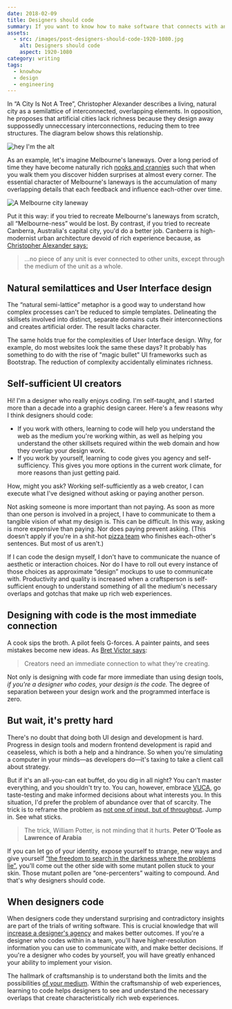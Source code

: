 ```yaml
---
date: 2018-02-09
title: Designers should code
summary: If you want to know how to make software that connects with and works for real people, there's no substitute for shaking hands with the invisible demons programmers wrestle with.
assets:
  - src: /images/post-designers-should-code-1920-1080.jpg
    alt: Designers should code
    aspect: 1920-1080
category: writing
tags:
  - knowhow
  - design
  - engineering
---
```


In “A City Is Not A Tree”, Christopher Alexander describes a living, natural city as a semilattice of interconnected, overlapping elements. In opposition, he proposes that artificial cities lack richness because they design away suppossedly unneccessary interconnections, reducing them to tree structures. The diagram below shows this relationship.

<Image
  darkSchemeInvert
  src="/images/post-designers-should-code-1440-521.png"
  alt="hey I'm the alt"
  aspect="1440-521"
  priority
  background={false}
  border={false}
/>

As an example, let's imagine Melbourne's laneways. Over a long period of time they have become naturally rich [nooks and crannies](https://youtu.be/zQXlW0GzlD4) such that when you walk them you discover hidden surprises at almost every corner. The essential character of Melbourne's laneways is the accumulation of many overlapping details that each feedback and influence each-other over time.

<Image
  src="/images/post-melbourne-laneway-1600-900.jpg"
  alt="A Melbourne city laneway"
  aspect="1600-900"
/>

Put it this way: if you tried to recreate Melbourne's laneways from scratch, all “Melbourne-ness” would be lost. By contrast, if you tried to recreate Canberra, Australia's capital city, you'd do a better job. Canberra is high-modernist urban architecture devoid of rich experience because, as [Christopher Alexander says:](http://en.bp.ntu.edu.tw/wp-content/uploads/2011/12/06-Alexander-A-city-is-not-a-tree.pdf)

> …no piece of any unit is ever connected to other units, except through the medium of the unit as a whole.

## Natural semilattices and User Interface design

The “natural semi-lattice” metaphor is a good way to understand how complex processes can't be reduced to simple templates. Delineating the skillsets involved into distinct, separate domains cuts their interconnections and creates artificial order. The result lacks character.

The same holds true for the complexities of User Interface design. Why, for example, do most websites look the same these days? It probably has something to do with the rise of "magic bullet" UI frameworks such as Bootstrap. The reduction of complexity accidentally eliminates richness.

## Self-sufficient UI creators

Hi! I'm a designer who really enjoys coding. I'm self-taught, and I started more than a decade into a graphic design career. Here's a few reasons why I think designers should code:

- If you work with others, learning to code will help you understand the web as the medium you're working within, as well as helping you understand the other skillsets required within the web domain and how they overlap your design work.
- If you work by yourself, learning to code gives you agency and self-sufficiency. This gives you more options in the current work climate, for more reasons than just getting paid.

How, might you ask? Working self-sufficiently as a web creator, I can execute what I've designed without asking or paying another person.

Not asking someone is more important than not paying. As soon as more than one person is involved in a project, I have to communicate to them a tangible vision of what my design is. This can be difficult. In this way, asking is more expensive than paying. Nor does paying prevent asking. (This doesn't apply if you're in a shit-hot [pizza team](https://whatis.techtarget.com/definition/two-pizza-rule) who finishes each-other's sentences. But most of us aren't.)

If I can code the design myself, I don't have to communicate the nuance of aesthetic or interaction choices. Nor do I have to roll out every instance of those choices as approximate “design” mockups to use to communicate with. Productivity and quality is increased when a craftsperson is self-sufficient enough to understand something of all the medium's necessary overlaps and gotchas that make up rich web experiences.

## Designing with code is the most immediate connection

A cook sips the broth. A pilot feels G-forces. A painter paints, and sees mistakes become new ideas. As [Bret Victor says](https://www.theatlantic.com/technology/archive/2017/09/saving-the-world-from-code/540393/):

> Creators need an immediate connection to what they're creating.

Not only is designing with code far more immediate than using design tools, _if you're a designer who codes, your design is the code._ The degree of separation between your design work and the programmed interface is zero.

## But wait, it's pretty hard

There's no doubt that doing both UI design and development is hard. Progress in design tools and modern frontend development is rapid and ceaseless, which is both a help and a hindrance. So when you're simulating a computer in your minds—as developers do—it's taxing to take a client call about strategy.

But if it's an all-you-can eat buffet, do you dig in all night? You can't master everything, and you shouldn't try to. You can, however, embrace [VUCA](https://en.wikipedia.org/wiki/Volatility,_uncertainty,_complexity_and_ambiguity), go taste-testing and make informed decisions about what interests you. In this situation, I'd prefer the problem of abundance over that of scarcity. The trick is to reframe the problem as [not one of input, but of throughput](https://www.ribbonfarm.com/2008/09/11/how-to-measure-information-work/). Jump in. See what sticks.

> The trick, William Potter, is not minding that it hurts. **Peter O'Toole as Lawrence of Arabia**

If you can let go of your identity, expose yourself to strange, new ways and give yourself [“the freedom to search in the darkness where the problems lie”](https://ia.net/topics/innovation-as-art-at-scale/), you'll come out the other side with some mutant pollen stuck to your skin. Those mutant pollen are “one-percenters” waiting to compound. And that's why designers should code.

## When designers code

When designers code they understand surprising and contradictory insights are part of the trials of writing software. This is crucial knowledge that will [increase a designer's agency](https://twitter.com/callumflack/status/899053290406633472) and makes better outcomes. If you're a designer who codes within in a team, you'll have higher-resolution information you can use to communicate with, and make better decisions. If you're a designer who codes by yourself, you will have greatly enhanced your ability to implement your vision.

The hallmark of craftsmanship is to understand both the limits and the possibilities [of your medium](https://medium.com/@irondavy/designers-will-code-6c423fc5ccef). Within the craftsmanship of web experiences, learning to code helps designers to see and understand the necessary overlaps that create characteristically rich web experiences.
